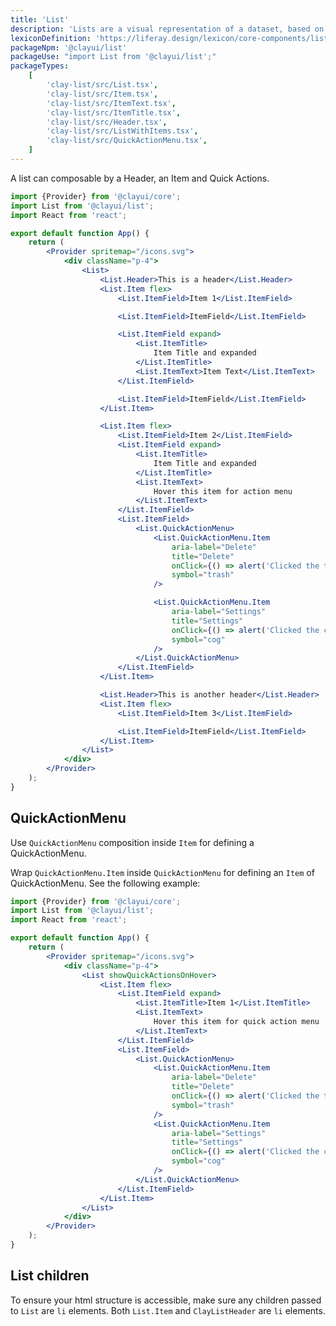 ```yaml
---
title: 'List'
description: 'Lists are a visual representation of a dataset, based on groups of related content, that is organized vertically.'
lexiconDefinition: 'https://liferay.design/lexicon/core-components/list/'
packageNpm: '@clayui/list'
packageUse: "import List from '@clayui/list';"
packageTypes:
    [
        'clay-list/src/List.tsx',
        'clay-list/src/Item.tsx',
        'clay-list/src/ItemText.tsx',
        'clay-list/src/ItemTitle.tsx',
        'clay-list/src/Header.tsx',
        'clay-list/src/ListWithItems.tsx',
        'clay-list/src/QuickActionMenu.tsx',
    ]
---
```


A list can composable by a Header, an Item and Quick Actions.

```jsx preview
import {Provider} from '@clayui/core';
import List from '@clayui/list';
import React from 'react';

export default function App() {
	return (
		<Provider spritemap="/icons.svg">
			<div className="p-4">
				<List>
					<List.Header>This is a header</List.Header>
					<List.Item flex>
						<List.ItemField>Item 1</List.ItemField>

						<List.ItemField>ItemField</List.ItemField>

						<List.ItemField expand>
							<List.ItemTitle>
								Item Title and expanded
							</List.ItemTitle>
							<List.ItemText>Item Text</List.ItemText>
						</List.ItemField>

						<List.ItemField>ItemField</List.ItemField>
					</List.Item>

					<List.Item flex>
						<List.ItemField>Item 2</List.ItemField>
						<List.ItemField expand>
							<List.ItemTitle>
								Item Title and expanded
							</List.ItemTitle>
							<List.ItemText>
								Hover this item for action menu
							</List.ItemText>
						</List.ItemField>
						<List.ItemField>
							<List.QuickActionMenu>
								<List.QuickActionMenu.Item
									aria-label="Delete"
									title="Delete"
									onClick={() => alert('Clicked the trash!')}
									symbol="trash"
								/>

								<List.QuickActionMenu.Item
									aria-label="Settings"
									title="Settings"
									onClick={() => alert('Clicked the cog!')}
									symbol="cog"
								/>
							</List.QuickActionMenu>
						</List.ItemField>
					</List.Item>

					<List.Header>This is another header</List.Header>
					<List.Item flex>
						<List.ItemField>Item 3</List.ItemField>

						<List.ItemField>ItemField</List.ItemField>
					</List.Item>
				</List>
			</div>
		</Provider>
	);
}
```

## QuickActionMenu

Use `QuickActionMenu` composition inside `Item` for defining a QuickActionMenu.

Wrap `QuickActionMenu.Item` inside `QuickActionMenu` for defining an `Item` of QuickActionMenu. See the following example:

```jsx preview
import {Provider} from '@clayui/core';
import List from '@clayui/list';
import React from 'react';

export default function App() {
	return (
		<Provider spritemap="/icons.svg">
			<div className="p-4">
				<List showQuickActionsOnHover>
					<List.Item flex>
						<List.ItemField expand>
							<List.ItemTitle>Item 1</List.ItemTitle>
							<List.ItemText>
								Hover this item for quick action menu
							</List.ItemText>
						</List.ItemField>
						<List.ItemField>
							<List.QuickActionMenu>
								<List.QuickActionMenu.Item
									aria-label="Delete"
									title="Delete"
									onClick={() => alert('Clicked the trash!')}
									symbol="trash"
								/>
								<List.QuickActionMenu.Item
									aria-label="Settings"
									title="Settings"
									onClick={() => alert('Clicked the cog!')}
									symbol="cog"
								/>
							</List.QuickActionMenu>
						</List.ItemField>
					</List.Item>
				</List>
			</div>
		</Provider>
	);
}
```

## List children

To ensure your html structure is accessible, make sure any children passed to `List` are `li` elements. Both `List.Item` and `ClayListHeader` are `li` elements.
